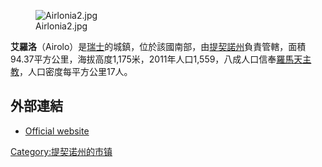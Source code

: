 [[Image:Airlonia2.jpg|right]]

'''艾羅洛'''（Airolo）是[[瑞士|瑞士]]的城鎮，位於該國南部，由[[提契諾州|提契諾州]]負責管轄，面積94.37平方公里，海拔高度1,175米，2011年人口1,559，八成人口信奉[[羅馬天主教|羅馬天主教]]，人口密度每平方公里17人。

==外部連結==
* [http://www.airolo.ch Official website] {{Wayback|url=http://www.airolo.ch/ |date=20070403200341 }} {{it icon}}

{{Switzerland-geo-stub}}
[[Category:提契诺州的市镇|Category:提契诺州的市镇]]